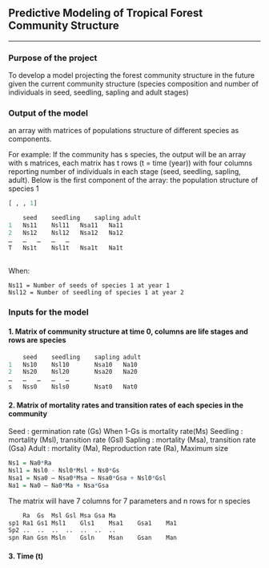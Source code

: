 ## Predictive Modeling of Tropical Forest Community Structure

---

### Purpose of the project
To develop a model projecting the forest community structure in the future given the current community structure (species composition and number of individuals in seed, seedling, sapling and adult stages)

### Output of the model
an array with matrices of populations structure of different species as components.

For example: If the community has s species, the output will be an array with s matrices, each matrix has t rows (t = time (year)) with four columns reporting number of individuals in each stage (seed, seedling, sapling, adult).  Below is the first component of the array: the population structure of species 1

```r
[ , , 1]

	seed	seedling	sapling	adult
1	Ns11	Nsl11	Nsa11	Na11
2	Ns12	Nsl12	Nsa12	Na12
…	…	…	…	…
T	Ns1t	Nsl1t	Nsa1t	Na1t
	
```

When:
	
	Ns11 = Number of seeds of species 1 at year 1
	Nsl12 = Number of seedling of species 1 at year 2


### Inputs for the model
#### 1. Matrix of community structure at time 0, columns are life stages and rows are species

```r

	seed	seedling	sapling	adult
1	Ns10	Nsl10		Nsa10	Na10
2	Ns20	Nsl20		Nsa20	Na20
…	…	…	…	…
s	Nss0	Nsls0		Nsat0	Nat0

```

#### 2. Matrix of mortality rates and transition rates of each species in the community

Seed : germination rate (Gs) When 1-Gs is  mortality rate(Ms)
Seedling : mortality (Msl), transition rate (Gsl)
Sapling : mortality (Msa), transition rate (Gsa)
Adult : mortality (Ma), Reproduction rate (Ra), Maximum size

```r

Ns1 = Na0*Ra
Nsl1 = Nsl0 - Nsl0*Msl + Ns0*Gs
Nsa1 = Nsa0 – Nsa0*Msa – Nsa0*Gsa + Nsl0*Gsl
Na1 = Na0 – Na0*Ma + Nsa*Gsa

```
The matrix will have 7 columns for 7 parameters and n rows for n species

```r

	Ra	Gs	Msl	Gsl	Msa	Gsa	Ma
sp1	Ra1	Gs1	Msl1	Gls1	Msa1	Gsa1	Ma1
Sp2	..	..	..	..	..	..	..
spn	Ran	Gsn	Msln	Gsln	Msan	Gsan	Man

```

#### 3. Time (t)
